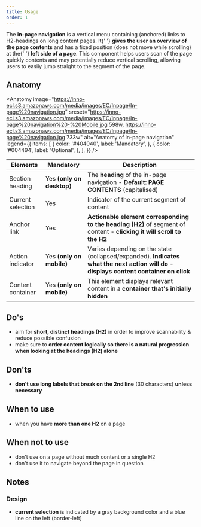 ```yaml
---
title: Usage
order: 1
---
```



<Paragraph size="lead">
  The <strong>in-page navigation</strong> is a vertical menu containing
  (anchored) links to H2-headings on long content pages. It{' '}
  <strong>gives the user an overview of the page contents</strong> and has a
  fixed position (does not move while scrolling) at the{' '}
  <strong>left side of a page</strong>. This component helps users scan of the
  page quickly contents and may potentially reduce vertical scrolling, allowing
  users to easily jump straight to the segment of the page.
</Paragraph>

## Anatomy

<Anatomy
  image="https://inno-ecl.s3.amazonaws.com/media/images/EC/Inpage/In-page%20navigation.jpg"
  srcset="https://inno-ecl.s3.amazonaws.com/media/images/EC/Inpage/In-page%20navigation%20-%20Mobile.jpg 598w, https://inno-ecl.s3.amazonaws.com/media/images/EC/Inpage/In-page%20navigation.jpg 733w"
  alt="Anatomy of in-page navigation"
  legend={{
    items: [
      {
        color: '#404040',
        label: 'Mandatory',
      },
      {
        color: '#004494',
        label: 'Optional',
      },
    ],
  }}
/>

| Elements          | Mandatory                 | Description                                                                                                                          |
| ----------------- | ------------------------- | ------------------------------------------------------------------------------------------------------------------------------------ |
| Section heading   | Yes **(only on desktop)** | The **heading** of the in-page navigation - **Default: PAGE CONTENTS** (capitalised)                                                 |
| Current selection | Yes                       | Indicator of the current segment of content                                                                                          |
| Anchor link       | Yes                       | **Actionable element corresponding to the heading (H2)** of segment of content - **clicking it will scroll to the H2**               |
| Action indicator  | Yes **(only on mobile)**  | Varies depending on the state (collapsed/expanded). **Indicates what the next action will do - displays content container on click** |
| Content container | Yes **(only on mobile)**  | This element displays relevant content in a **container that's initially hidden**                                                    |

## Do's

- aim for **short, distinct headings (H2)** in order to improve scannability & reduce possible confusion
- make sure to **order content logically so there is a natural progression when looking at the headings (H2) alone**

## Don'ts

- **don't use long labels that break on the 2nd line** (30 characters) **unless necessary**

## When to use

- when you have **more than one H2** on a page

## When not to use

- don't use on a page without much content or a single H2
- don't use it to navigate beyond the page in question

## Notes

### Design

- **current selection** is indicated by a gray background color and a blue line on the left (border-left)
